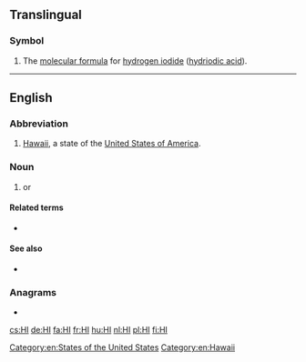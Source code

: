 {{see|Appendix:Variations of "hi"}}

==Translingual==

===Symbol===
{{head|mul|symbol}}

# The [[molecular formula]] for [[hydrogen iodide]] ([[hydriodic acid]]).

----

==English==

===Abbreviation===
{{rfc-header|Abbreviation}}
{{head|en|abbreviation}}

# [[Hawaii]], a state of the [[United States of America]].

===Noun===
{{en-noun|-}}
# {{abbreviation of|lang=en|hyperspectral imaging}} or {{abbreviation of|lang=en|hyper-spectral imaging}}

====Related terms====
* {{l|en|HIT}} {{gloss|[[hyperspectral imaging technique]] or [[hyper-spectral imaging technique]]}}

====See also====
* {{l|en|HSD}} {{gloss|[[hyper-spectral data]] or [[hyperspectral data]]}}

===Anagrams===
* {{l|en|IH}}

[[Category:en:States of the United States]]
[[Category:en:Hawaii]]

[[cs:HI]]
[[de:HI]]
[[fa:HI]]
[[fr:HI]]
[[hu:HI]]
[[nl:HI]]
[[pl:HI]]
[[fi:HI]]